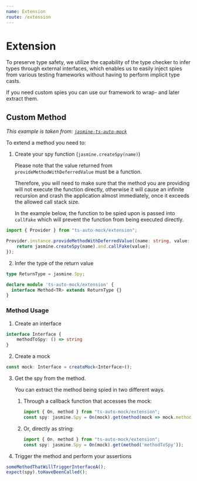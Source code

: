 ```yaml
---
name: Extension
route: /extension
---
```


# Extension

To preserve type safety, we utilize the capability of the type checker to infer types through external interfaces, which enables us to easily inject spies from various testing frameworks without having to perform implicit type casts.

If you need custom spies you can use our framework to wrap- and later extract them.

## Custom Method

*This example is taken from: [`jasmine-ts-auto-mock`](https://github.com/Typescript-TDD/jasmine-ts-auto-mock)*

To extend a method you need to:

1. Create your spy function (`jasmine.createSpy(name)`)

   Please note that the value returned from `provideMethodWithDeferredValue` must be a function.

   Therefore, you will need to make sure that the method you are providing will not execute the function directly, otherwise it will cause an infinite recursion and crash the application almost immediately, once it exceeds the allowed call stack size.

   In the example below, the function to be spied upon is passed into `callFake` which will prevent the function from being executed directly.


```ts
import { Provider } from "ts-auto-mock/extension";

Provider.instance.provideMethodWithDeferredValue((name: string, value: () => any) => {
	return jasmine.createSpy(name).and.callFake(value);
});
```

2. Infer the type of the return value

```ts
type ReturnType = jasmine.Spy;

declare module 'ts-auto-mock/extension' {
  interface Method<TR> extends ReturnType {}
}
```

### Method Usage

1. Create an interface
```ts
interface Interface {
    methodToSpy: () => string
}
```

2. Create a mock
```ts
const mock: Interface = createMock<Interface>();
```

3. Get the spy from the method.

   You can extract the method being spied in two different ways.

   1. Through a callback function that accesses the mock:
      ```ts
      import { On, method } from "ts-auto-mock/extension";
      const spy: jasmine.Spy = On(mock).get(method(mock => mock.methodToSpy));
      ```
   2. Or, directly as string:
      ```ts
      import { On, method } from "ts-auto-mock/extension";
      const spy: jasmine.Spy = On(mock).get(method('methodToSpy'));
      ```

4. Trigger the method and perform your assertions
```ts
someMethodThatWillTriggerInterfaceA();
expect(spy).toHaveBeenCalled();
```
